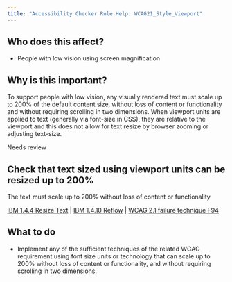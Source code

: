 ```yaml
---
title: "Accessibility Checker Rule Help: WCAG21_Style_Viewport"
---
```


<div className="toolHelp">
<Row>
<Column colLg={5} colMd={3} colSm={4} className="toolLeft">

## Who does this affect?

* People with low vision using screen magnification

## Why is this important?

To support people with low vision, any visually rendered text must scale up to 200% of the default content size, without loss of content or functionality and without requiring scrolling in two dimensions. When viewport units are applied to text (generally via font-size in CSS), they are relative to the viewport and this does not allow for text resize by browser zooming or adjusting text-size.

</Column>
<Column colLg={11} colMd={5} colSm={4} className="toolMain">

<div id="locLevel" className="level-violation">Needs review</div>

## Check that text sized using viewport units can be resized up to 200%
The text must scale up to 200% without loss of content or functionality

[IBM 1.4.4 Resize Text](https://www.ibm.com/able/guidelines/ci162/resize_text.html) | [IBM 1.4.10 Reflow](https://www.ibm.com/able/guidelines/ci162/reflow_71.html) | [WCAG 2.1 failure technique F94](https://www.w3.org/WAI/WCAG21/Techniques/failures/F94)

<div id="locSnippet"></div>

## What to do

* Implement any of the sufficient techniques of the related WCAG requirement using font size units or technology that can scale up to 200% without loss of content or functionality, and without requiring scrolling in two dimensions.


</Column>
</Row>
</div>

